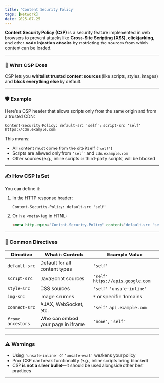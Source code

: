 ```yaml
---
title: 'Content Security Policy'
tags: [Network]
date: 2025-07-25
---
```


**Content Security Policy (CSP)** is a security feature implemented in web browsers to prevent attacks like **Cross-Site Scripting (XSS)**, **clickjacking**, and other **code injection attacks** by restricting the sources from which content can be loaded.

---

### 🔐 What CSP Does

CSP lets you **whitelist trusted content sources** (like scripts, styles, images) and **block everything else** by default.

---

### 🛡️ Example

Here’s a CSP header that allows scripts only from the same origin and from a trusted CDN:

```http
Content-Security-Policy: default-src 'self'; script-src 'self' https://cdn.example.com
```

This means:

- All content must come from the site itself (`'self'`)
- Scripts are allowed only from `'self'` and `cdn.example.com`
- Other sources (e.g., inline scripts or third-party scripts) will be blocked

---

### ✍️ How CSP Is Set

You can define it:

1. In the HTTP response header:

   ```http
   Content-Security-Policy: default-src 'self'
   ```

2. Or in a `<meta>` tag in HTML:

   ```html
   <meta http-equiv="Content-Security-Policy" content="default-src 'self'" />
   ```

---

### 🔧 Common Directives

| Directive         | What it Controls                  | Example Value                      |
| ----------------- | --------------------------------- | ---------------------------------- |
| `default-src`     | Default for all content types     | `'self'`                           |
| `script-src`      | JavaScript sources                | `'self'` `https://apis.google.com` |
| `style-src`       | CSS sources                       | `'self'` `'unsafe-inline'`         |
| `img-src`         | Image sources                     | `*` or specific domains            |
| `connect-src`     | AJAX, WebSocket, etc.             | `'self'` `api.example.com`         |
| `frame-ancestors` | Who can embed your page in iframe | `'none'`, `'self'`                 |

---

### ⚠️ Warnings

- Using `'unsafe-inline'` or `'unsafe-eval'` weakens your policy
- Poor CSP can break functionality (e.g., inline scripts being blocked)
- CSP **is not a silver bullet**—it should be used alongside other best practices

---
